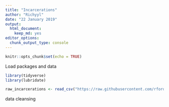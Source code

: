 ```yaml
---
title: "Incarcerations"
author: "Richyyl"
date: "22 January 2019"
output: 
  html_document: 
    keep_md: yes
editor_options: 
  chunk_output_type: console
---
```


```r
knitr::opts_chunk$set(echo = TRUE)
```

Load packages and data
```r
library(tidyverse)
library(lubridate)

raw_incarcerations <- read_csv("https://raw.githubusercontent.com/rfordatascience/tidytuesday/master/data/2019/2019-01-22/incarceration_trends.csv")
```

data cleansing
```r

```

